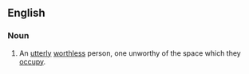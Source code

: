 ==English==

===Noun===
{{en-noun|head=[[waste]] of [[space]]|wastes of space|wastes of spaces}}

# An [[utterly]] [[worthless]] person, one unworthy of the space which they [[occupy]].